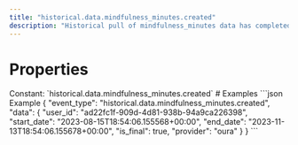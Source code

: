 ```yaml
---
title: "historical.data.mindfulness_minutes.created"
description: "Historical pull of mindfulness_minutes data has completed and you can now pull data for this resource."
---
```

# Properties
<ResponseField name="event_type" type="const string" required="true">
Constant: `historical.data.mindfulness_minutes.created`
</ResponseField>
<ResponseField name="data" type="HistoricalDataCreated" required="true">
<Expandable title="HistoricalDataCreated" defaultOpen="true">
<ResponseField name="user_id" type="string" required="true">
</ResponseField>
<ResponseField name="start_date" type="string" required="true">
</ResponseField>
<ResponseField name="end_date" type="string" required="true">
</ResponseField>
<ResponseField name="is_final" type="boolean" required="true">
</ResponseField>
<ResponseField name="provider" type="string" required="true">
</ResponseField>
</Expandable>
</ResponseField>
# Examples
<CodeGroup>
```json Example
{
  "event_type": "historical.data.mindfulness_minutes.created",
  "data": {
    "user_id": "ad22fc1f-909d-4d81-938b-94a9ca226398",
    "start_date": "2023-08-15T18:54:06.155568+00:00",
    "end_date": "2023-11-13T18:54:06.155678+00:00",
    "is_final": true,
    "provider": "oura"
  }
}
```
</CodeGroup>
